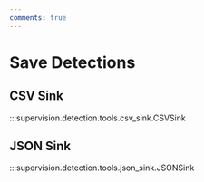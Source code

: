 ```yaml
---
comments: true
---
```


# Save Detections

<div className="md-typeset">
  <h2>CSV Sink</h2>
</div>

:::supervision.detection.tools.csv_sink.CSVSink

<div className="md-typeset">
  <h2>JSON Sink</h2>
</div>

:::supervision.detection.tools.json_sink.JSONSink